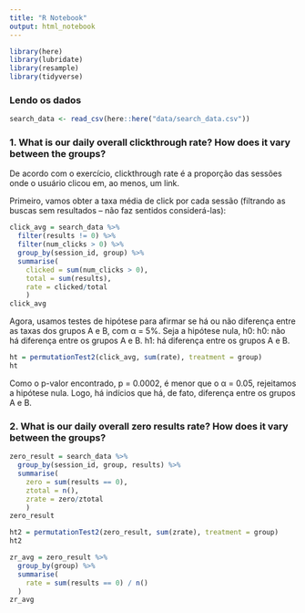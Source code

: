 ```yaml
---
title: "R Notebook"
output: html_notebook
---
```


```r
library(here)
library(lubridate)
library(resample)
library(tidyverse)
```

### Lendo os dados

```r
search_data <- read_csv(here::here("data/search_data.csv"))
```

### 1. What is our daily overall clickthrough rate? How does it vary between the groups?

De acordo com o exercício, clickthrough rate é a proporção das sessões onde o usuário clicou em, ao menos, um link.

Primeiro, vamos obter a taxa média de click por cada sessão (filtrando as buscas sem resultados -- não faz sentidos considerá-las):

```r
click_avg = search_data %>%
  filter(results != 0) %>%
  filter(num_clicks > 0) %>%
  group_by(session_id, group) %>%
  summarise(
    clicked = sum(num_clicks > 0),
    total = sum(results),
    rate = clicked/total
    )
click_avg
```

Agora, usamos testes de hipótese para afirmar se há ou não diferença entre as taxas dos grupos A e B, com α = 5%. Seja a hipótese nula, h0:
h0: não há diferença entre os grupos A e B.
h1: há diferença entre os grupos A e B.

```r
ht = permutationTest2(click_avg, sum(rate), treatment = group)
ht
```

Como o p-valor encontrado, p = 0.0002, é menor que o α = 0.05, rejeitamos a hipótese nula. Logo, há indícios que há, de fato, diferença entre os grupos A e B.

### 2. What is our daily overall zero results rate? How does it vary between the groups?

```r
zero_result = search_data %>%
  group_by(session_id, group, results) %>%
  summarise(
    zero = sum(results == 0),
    ztotal = n(),
    zrate = zero/ztotal
    )
zero_result
```

```r
ht2 = permutationTest2(zero_result, sum(zrate), treatment = group)
ht2
```

```r
zr_avg = zero_result %>%
  group_by(group) %>%
  summarise(
    rate = sum(results == 0) / n()
  )
zr_avg
```